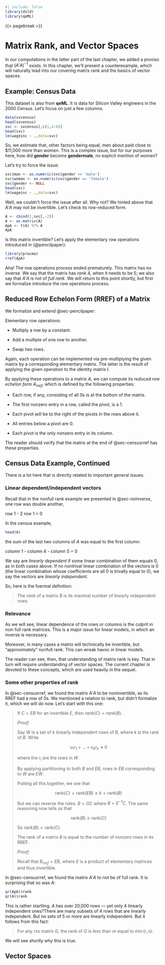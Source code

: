 
```r
#| include: false
library(dsld)
library(qeML)
```

{{< pagebreak >}}

# Matrix Rank, and Vector Spaces 

In our computations in the latter part of the last chapter, we added a
proviso that $(A'A)^{-1}$ exists. In this chapter, we'll present a
counterexample, which will naturally lead into our covering matrix rank and
the basics of vector spaces.

## Example: Census Data{#sec-censusrref}

This dataset is also from **qeML**. It is data for Silicon Valley
engineers in the 2000 Census. Let's focus on just a few columns.

```r
data(svcensus) 
head(svcensus) 
svc <- svcensus[,c(1,4:6)] 
head(svc) 
lm(wageinc ~ .,data=svc) 
```

So, we estimate that, other factors being equal, men about paid close to
\$11,000 more than women. This is a complex issue, but for our purposes
here, how did **gender** become **gendermale**, no explicit mention of
women?

Let's try to force the issue:

```r
svc$man <- as.numeric(svc$gender == 'male')
svc$woman <- as.numeric(svc$gender == 'female')
svc$gender <- NULL
head(svc)
lm(wageinc ~ .,data=svc)
```

Well, we couldn't force the issue after all. Why not? We hinted above
that $A' A$ may not be invertible. Let's check its row-reduced form.

```r
A <- cbind(1,svc[,-2])
A <- as.matrix(A)
ApA <- t(A) %*% A
ApA
```

Is this matrix invertible? Let's apply the elementary row operations
introduced in {@pencilpaper}:

```r
library(pracma)
rref(ApA) 
```

Aha! The row operations process ended prematurely. This matrix has no
inverse. We say that the matrix has *rank* 4, when it needs to be 5;
we also say that $A'A$ is not of *full rank*. We will return to this
point shortly, but first we formalize introduce the row operations
process.

## Reduced Row Echelon Form (RREF) of a Matrix

We formalize and extend @sec-pencilpaper:

Elementary row operations:

* Multiply a row by a constant.

* Add a multiple of one row to another.

* Swap two rows.

Again, each operation can be implemented via pre-multiplying the given
matrix by a corresponding elementary matrix. The latter is the result of
applying the given operation to the identity matrix $I$.

By applying these operations to a matrix $A$, we can compute its
*reduced row echelon form* $A_{rref}$, which is defined by the following
properties:

* Each row, if any, consisting of all 0s is at the bottom of the matrix.

* The first nonzero entry in a row, called the *pivot*, is a 1.

* Each pivot will be to the right of the pivots in the rows above it.

* All entries below a pivot are 0.

* Each pivot is the only nonzero entry in its column.

The reader should verify that the matrix at the end of 
@sec-censusrref has these properties.

## Census Data Example, Continued

There is a lot here that is directly related to important general
issues.

### Linear dependent/independent vectors

Recall that in the nonfull rank example we presented in @sec-noinverse,
one row was double another, 

row 1 - 2 row 1 = 0

In the census example,

```r
head(A)
```

the sum of the last two columns of $A$ was equal to the first column:

column 1 - column 4 - column 5 = 0

We say are *linearly dependent* if some linear combination of them
equals 0, as in both cases above. If no nontrival linear combination of
the vectors is 0 (the linear combination whose coefficients are all 0 is
trivally equal to 0), we say the vectors are *linearly independent*.

So, here is the foermal definition:

<blockquote>

The *rank* of a matrix $B$ is its maximal number of linearly independent 
rows.

</blockquote>

### Relevance

As we will see, linear dependence of the rows or columns is the culprit
in non-full rank matrices. This is a major issue for linear models, in
which an inverse is necessary. 

Moreover, in many cases a matrix will technically be invertible, but
"approximately" nonfull rank. This can wreak havoc in linear models.

The reader can see, then, that understanding of matrix rank is key. That
in turn will require understanding of vector spaces. The current chapter is
devoted to these concepts, which are used heavily in the sequel.

### Some other properties of rank

In @sec-censusrref, we found the matrix $A'A$ to be noninvertible, as
its RREF had a row of 0s. We mentioned a relation to rank, but didn't
formalize it, which we will do now. Let's start with this one:

<blockquote>

If $C = EB$ for an invertible $E$, then $rank(C) = rank(B)$.

*Proof:*

Say $W$ is a set of $k$ linearly independent rows of $B$, where $k$ is
the rank of $B$. Write

$$
u_1 r_1 + ... + u_k r_k \neq 0
$$

where the $r_i$ are the rows in $W$.

By applying partitioning to both $B$ and $EB$,
rows in $EB$ corresponding to $W$ are $EW$.

Putting all this together, we see that 

$$
\textrm{rank}(C) = \textrm{rank}(EB) \geq k = \textrm{rank}(B)
$$

But we can reverse the roles. $B = GC$ where $B = E^{-1}C$. The same
reasoning now tells us that 

$$
\textrm{rank}(B) \geq \textrm{rank}(C)
$$

So $\textrm{rank}(B) = \textrm{rank}(C)$.


</blockquotek

This leads to another property:

<blockquote>

The rank of a matrix $B$ is equal to the number of nonzero rows in its
RREF.

*Proof:*

Recall that $B_{rref} = EB$, where $E$ is a product of elementary
matrices and thus invertible. 


</blockquote>

In @sec-censusrref, we found the matrix $A'A$ to not be of full rank.
It is surprising that so was $A$:

```r
qr(ApA)$rank
qr(A)$rank
```

This is rather startling. $A$ has over 20,000 rows --- yet only 4
linearly independent ones?[There are many subsets of 4 rows that are
linearly independent. But no sets of 5 or more are linearly independent.
]{.column-margin} But it follows from this fact:

<blockquote>

For any $r \textrm{x} s$ matrix $G$, the rank of $G$ is less than or equal to 
$\min(r,s)$.

</blockquote>

We will see shortly why this is true.

## Vector Spaces



